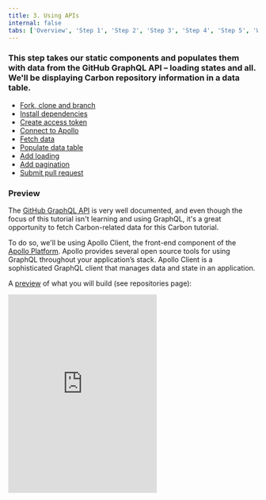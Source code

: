 ```yaml
---
title: 3. Using APIs
internal: false
tabs: ['Overview', 'Step 1', 'Step 2', 'Step 3', 'Step 4', 'Step 5', 'Wrapping up']
---
```


### This step takes our static components and populates them with data from the GitHub GraphQL API – loading states and all. We'll be displaying Carbon repository information in a data table.

<AnchorLinks>

- [Fork, clone and branch](#fork-clone-and-branch)
- [Install dependencies](#install-dependencies)
- [Create access token](#create-access-token)
- [Connect to Apollo](#create-access-token)
- [Fetch data](#fetch-data)
- [Populate data table](#populate-data-table)
- [Add loading](#add-loading)
- [Add pagination](#add-pagination)
- [Submit pull request](#submit-pull-request)

</AnchorLinks>

### Preview

The [GitHub GraphQL API](https://developer.github.com/v4/) is very well documented, and even though the focus of this tutorial isn't learning and using GraphQL, it's a great opportunity to fetch Carbon-related data for this Carbon tutorial.

To do so, we'll be using Apollo Client, the front-end component of the [Apollo Platform](https://www.apollographql.com/docs/intro/platform). Apollo provides several open source tools for using GraphQL throughout your application’s stack. Apollo Client is a sophisticated GraphQL client that manages data and state in an application.

A [preview](https://vue-step-4--carbon-tutorial-vue.netlify.com) of what you will build (see repositories page):

<Row>
  <Column offsetLg="4">
    <iframe
      height="400"
      title="Carbon Tutorial Step 3"
      src="https://vue-step-4--carbon-tutorial-vue.netlify.com"
      frameborder="no"
      allowtransparency="true"
      allowfullscreen="true"
      class="bx--iframe bx--iframe--border"
    />
  </Column>
</Row>

## Fork, clone and branch

This tutorial has an accompanying GitHub repository called [carbon-tutorial-vue](https://github.com/carbon-design-system/carbon-tutorial-vue) that we'll use as a starting point for each step. If you haven't forked and cloned that repository yet, and haven't added the upstream remote, go ahead and do so by following the [step 2 instructions](/tutorial/vue/step-2#fork-clone-and-branch).

### Branch

With your repository all set up, let's check out the branch for this tutorial step's starting point.

```bash
$ git fetch upstream
$ git checkout -b vue-step-3 upstream/vue-step-3
```

### Build and start app

Install the app's dependencies:

```bash
$ yarn
```

Then, start the app:

```bash
$ yarn serve
```

You should see something similar to where the [previous step](/tutorial/vue/step-2) left off. Stop your app with `CTRL-C` and let's get everything installed.

## Install dependencies

We'll shortcut this using the Vue CLI, if you'd like more information head over to [Vue Apollo Installation](https://vue-apollo.netlify.com/guide/installation.html#vue-cli-plugin) for details.

_Note: If you have not yet installed the Vue CLI, you will need to [install the Vue CLI](https://cli.vuejs.org/) before running the Vue Apollo Installation._

Install the following

- `apollo-boost` - package containing everything you need to set up Apollo Client
- `graphql` - parses your GraphQL queries
- `vue-apollo` - Apollo integration for Vue

Using the command:

```bash
$ vue add apollo
```

At the following prompts answer 'No' to each of the questions.

- Add example code? No
- Add a GraphQL API Server? No
- Configure Apollo Engine? No

## Create access token

You'll need a personal access token from your GitHub account in order to make requests to the GitHub API. Check out [this guide](https://help.github.com/en/articles/creating-a-personal-access-token-for-the-command-line) to see how to get one.

When you get to the scope/permissions step, you can leave them all unchecked. We don't need any special permissions, we just need access to the public API.

Once you have your token, we need to put it in a place where create-vue-app can use it. When your application is being built and developed, create-vue-app will parse environmental variables in any file that starts with `.env` and make them available under `process.env.MY_VARIABLE`.

One caveat is that we need to start our variables with `VUE_APP_`. You can read more about environmental variables in [create-vue-app's guide](https://facebook.github.io/create-vue-app/docs/adding-custom-environment-variables).

_Note: If you already have a valid GitHub Personal Access Token, you can use that token here._

Since we don't want to commit this file to Git, we can put it in `.env.local` which is in our `.gitignore` list. Your file should just have a single line like this one, where the `x`s are replaced with your unique token.

##### .env.local

```bash
VUE_APP_GITHUB_PERSONAL_ACCESS_TOKEN=xxxxxx
```

Go ahead and start your app with `yarn serve`, or, if your app is running, you'll need to restart it to get access to this token.

## Connect to Apollo

The `vue-apollo` plugin has made a number of changes to our project.

If you open `src/main.js` you will see that the CLI has updated this file with the following:.

##### src/main.js

```javascript
import { ApolloProvider } from 'vue-apollo';

new Vue({
  router,
  apolloProvider: createProvider(),
  render: h => h(App),
}).$mount('#app');
```

This is loading from a file the CLI created for you `src/vue-apollo.js` which we need to update to target the github api.

#### src/vue-apollo.js

Update the following values:

```javascript
// Use our access token
const AUTH_TOKEN = process.env.VUE_APP_GITHUB_PERSONAL_ACCESS_TOKEN;

// Target github api
const httpEndpoint =
  process.env.VUE_APP_GRAPHQL_HTTP || 'https://api.github.com/graphql';

const defaultOptions = {
  // set wsEndpoint to null
  wsEndpoint: process.env.VUE_APP_GRAPHQL_WS,

  // Use the form expected by github for authorisation
  getAuth: tokenName => `Bearer ${tokenName}`,
};
```

## Fetch data

### Imports

Add the following imports to the top of the script section of `RepoPage.vue`:

##### src/views/RepoPage/RepoPage.vue

```javascript
import gql from 'graphql-tag';
```

### Query

Next we'll assemble our GraphQL query to fetch only the data we need from the GraphQL API. We'll do this using the `gql` helper we just imported. The `gql` helper lets you write GraphQL queries using interpolated strings (backticks) in JavaScript. In addition, we'll be using the `Query` component from `vue-apollo` which gives us some great information about our query's loading state in addition to the data.

You can use GitHub's [explorer](https://developer.github.com/v4/explorer/) tool to write and test your own queries. Try copying the query below and experiment with changing the properties. You can also click the "Docs" button in the top right of the explorer to view all of the available data and query parameters.

If you'd like some more information regarding writing queries and using the Query component, we recommend [Apollo's documentation](https://www.apollographql.com/docs/tutorial/queries) on this topic.

Add this after your imports:

##### src/views/RepoPage/RepoPage.vue

```graphql
const REPO_QUERY = gql`
  query REPO_QUERY {
    # Let's use carbon as our organization
    organization(login: "carbon-design-system") {
      # We'll grab all the repositories in one go. To load more resources
      # continuously, see the advanced topics.
      repositories(first: 75, orderBy: { field: UPDATED_AT, direction: DESC }) {
        totalCount
        nodes {
          url
          homepageUrl
          issues(filterBy: { states: OPEN }) {
            totalCount
          }
          stargazers {
            totalCount
          }
          releases(first: 1) {
            totalCount
            nodes {
              name
            }
          }
          name
          updatedAt
          createdAt
          description
          id
        }
      }
    }
  }
`;
```

Next let's we need to configure apollo in our component script, adding the following after the data() declaration.

##### src/views/RepoPage/RepoPage.vue

```javascript
apollo: {
  organization: REPO_QUERY
},
```

At this point, we should run our query view the raw the results to verify that the request is working.

In RepoPage.vue add the following before the `RepoTable` tag.

##### src/views/RepoPage/RepoPage.vue

```html
{{ this.organization }}
```

When the data loads you should see the response rendered on your repository page. If not check the console to see if there are any errors and fix.

Revert this last change and continue.

This data is not quite in the format our RepoTable component is expecting so we'll use a computed property to transform it. Computed properties in Vue cache and watch their reactive dependencies for us.

Remove 'rows' constant and it's use in the data declaration and add this computed property.

##### src/views/RepoPage/RepoPage.vue

```javascript
computed: {
  rows() {
      if (!this.organization) {
      return [];
    } else {
      return this.organization.repositories.nodes.map(row => ({
        ...row,
        key: row.id,
        stars: row.stargazers.totalCount,
        issueCount: row.issues.totalCount,
        createdAt: new Date(row.createdAt).toLocaleDateString(),
        updatedAt: new Date(row.updatedAt).toLocaleDateString(),
        links: { url: row.url, homepageUrl: row.homepageUrl }
      }));
    }
  }
}
```

At this point you have a working table but the links column clearly isn't what we want.

### Helper component

This column in the data table will be a list of repository and home page links, so let's create a component called `LinkList`.

Add the following to create your component:

A template section

##### src/views/RepoPage/LinkList.vue

```html
<ul class="link-list">
  <li>
    <cv-link :href="url">GitHub</cv-link>
  </li>

  <li v-if="homepageUrl">
    <span>&nbsp;|&nbsp;</span>
    <cv-link :href="homepageUrl">Homepage</cv-link>
  </li>
</ul>
```

A script section

##### src/views/RepoPage/LinkList.vue

```javascript
export default {
  name: 'LinkList',
  props: {
    url: String,
    homepageUrl: String,
  },
};
```

And a style section

##### src/views/RepoPage/LinkList.vue

```scss
.link-list {
  display: flex;
}
```

Now let's make use of this component in our RepoTable component.

At the top of the script section import the link list component:

##### src/views/RepoPage/RepoTable.vue

```javascript
import LinkList from './LinkList';
```

And below the name of the component add:

##### src/views/RepoPage/RepoTable.vue

```javascript
  components: { LinkList },
```

Then make use of it in our template replacing:

##### src/views/RepoPage/RepoTable.vue

<!-- prettier-ignore-start -->
```html
<cv-data-table-cell
  v-for="(cell, cellIndex) in row.data"
  :key="`${cellIndex}`"
  >{{cell}}</cv-data-table-cell>
```
<!-- prettier-ignore-end -->

with

##### src/views/RepoPage/RepoTable.vue

<!-- prettier-ignore-start -->
```html
<cv-data-table-cell v-for="(cell, cellIndex) in row.data" :key="`${cellIndex}`">
  <template v-if="!cell.url">
    {{cell}}
  </template>
  <link-list v-else :url="cell.url" :homepage-url="cell.homepageUrl" />
</cv-data-table-cell>
```
<!-- prettier-ignore-end -->

Here in order to switch between the stanard rendering of a data cell we've wrapped our standard {{cell}} rendering in a template tag. The template tag is non-rendering so will dissapear leaving us with the same content as before.

Using the v-if and v-else directives we switch based on the contents of the cell between the standard rendering and the LinkList component.

Checking our output again you should now see the LinkList component rendering the final column.

Next we'll update our row description, update the computed property data() in `RepoTable.vue` to have the following description.

##### src/views/RepoPage/RepoTable.vue

<!-- prettier-ignore-start -->
```javascript
  description: row.description
```
<!-- prettier-ignore-end -->

Check the output again and you should find the descriptions are updated.

After this many refreshes you may have noticed a slight delay in the data loading. As outlined in the [documentation](https://vue-apollo.netlify.com/guide/apollo/#apollo) all components contained under one with an apolloProvider have a `$apollo` attribute. As we added the apolloProvider to our app when creating the Vue instance it is available to us everywhere.

We can use the property to react to [loading state](https://vue-apollo.netlify.com/guide/apollo/queries.html#loading-state).

First lets demonstrate that this works.

#### src/views/RepoPage/RepoPage.vue

Pass the loading state into our RepoTable component by updating the template with the following.

```html
<repo-table
  :headers="headers"
  :rows="rows"
  title="Carbon Repositories"
  helperText="A collection of public Carbon repositories."
  :loading="$apollo.loading"
/>
```

Next add this property to the `RepoTable` component

##### src/views/RepoPage/RepoTable.vue

```javascript
  props: {
    headers: Array,
    rows: Array,
    title: String,
    helperText: String,
    loading: Boolean,
  },
```

Making use of the property to display a loading message.

Replace

##### src/views/RepoPage/RepoTable.vue

```html
<cv-data-table :columns="columns"
```

with

##### src/views/RepoPage/RepoTable.vue

```html
<div v-if="loading">Loading...</div>
<cv-data-table v-else :columns="columns"
```

Here we have made use of the v-if and v-else directives to switch content based on the state of \$apollo.loading. If you refresh your app you should see this take effect.

Now that we know this is works let's try something a bit more sophisticated and replace the div containing our loading message with use of the `CvDataTableSkeleton` component.

##### src/views/RepoPage/RepoTable.vue

<!-- prettier-ignore-start -->
```html
<cv-data-table-skeleton
  v-if="loading"
  :columns="columns"
  :title="title"
  :helper-text="helperText"
  :rows="10"
/>
```
<!-- prettier-ignore-end -->

We need to tell the loading skeleton how many rows to render, so let's use 10 skeleton rows to prepare for the next enhancement...

## Add pagination

Pagination! Instead of rendering every repository, let's add pagination to the data table to only render 10 at a time. Depending on your specific requirements, you may need to fetch new data each time that you interact with the pagination component, but for simplicity, we're going to make one request to fetch all data, and then paginate the in-memory row data.

Let's start by adjusting our `PageTable' component template to add pagination. If you review the [storybook notes](http://vue.carbondesignsystem.com/?path=/info/components-cvdatatable--default) you'll see that pagination is added to the data table by supplying a pagination object and listening for pagination events as follows.

##### src/views/RepoPage/RepoTable.vue

<!-- prettier-ignore-start -->
```html
  <cv-data-table
    v-else
    :columns="columns"
    :title="title"
    :helper-text="helperText"
    :pagination="{ numberOfItems: this.totalRows }"
    @pagination="$emit('pagination', $event)"
>
```
<!-- prettier-ignore-end -->

_Note: ':prop' is an abbreviation of 'v-bind:prop'_
_Note: '@event' is an abbreviation of 'v-on:event'_

In the pagination event we've used $emit and $event to re-raise the pagination event to our `RepoPage` component so that it can arrange to pass only the rows we want to see to the `RepoTable` component.

We also need to add the `totalRows` property used in the data tables pagination property.

##### src/views/RepoPage/RepoTable.vue

```javascript
totalRows: Number,
```

Next to our `RepoPage` component, let's first update our template by updating our `RepoTable` use with the following attributes.

##### src/views/RepoPage/RepoPage.vue

<!-- prettier-ignore-start -->
```html
:rows="pagedRows"
:totalRows="rows.length"
@pagination="onPagination"
```
<!-- prettier-ignore-end -->

replacing

##### src/views/RepoPage/RepoPage.vue

```html
:rows="rows"
```

Next in the data property of our component add values for pageSize, pageStart and page into the data method return to support our pagination.

##### src/views/RepoPage/RepoPage.vue

```javascript
  data() {
    return {
      headers,
      pageSize: 0,
      pageStart: 0,
      page: 0
    };
  },
```

_Note: We could have passed values for pageSize and page into our pagination component if we had a specific page or page size we wanted to start with. Instead we are relying on the pagination component to set some sensible defaults and provide us with the details through an event._

Then before we can see our paginated table we need to add: a pagedRows computed property to select the slice of input rows we are interested in, and a method to handle the pagination event.

##### src/views/RepoPage/RepoPage.vue

```javascript
  computed: {
    // other computed properties
    // ...
    pagedRows() {
      return this.rows.slice(this.pageStart, this.pageStart + this.pageSize);
    }
  },
  methods: {
    onPagination(val) {
      this.pageSize = val.length;
      this.pageStart = val.start;
      this.page = val.page;
    }
  }
```

_Note: Like the other Carbon Vue components,_ `Pagination` _component examples can be found in [Storybook](http://vue.carbondesignsystem.com/?path=/story/components-cvpagination--default) by browsing the story and knobs._

That does it! Your data table should fetch GitHub data on first render. You can expand each row to see the repository's description. You can modify the pagination items per page and cycle through pages or jump to a specific page of repositories.

## Mystery

Hmmm, there is at least one more issue to resolve. If you expand a row or two to see the repository descriptions you will and then change page. What happens?

Assuming you didn't catch this earlier you will find that the expanded rows, stay expanded after paging. That is if row two was expanded before pagination it is expanded after.

This is becuase we chose a poor values to use as our row and cell keys as we iterated over them. The result is that Vue sees these items as having the same key and makes the assumption that content but not state has changed.

To fix this add the following to the RepoPage component you should be able to find something better.

```javascript
  watch: {
    rows() {
      if (this.organization) {
        console.dir(this.organization.repositories.nodes);
      }
    }
  },
```

\_Hint: id and url are likely unique properties, you could use either of these to update the prototype. In fact we already pass the id value to RepoTable.\_

Can you fix it?

## Submit pull request

We're going to submit a pull request to verify completion of this tutorial step.

### Continuous integration (CI) check

Run the CI check to make sure we're all set to submit a pull request.

```bash
$ yarn ci-check
```

_Note: Having issues running the CI check? [Step 1](</tutorial/vue/step-1#continuous-integration-(ci)-check>) has troubleshooting notes that may help._

### Git commit and push

Before we can create a pull request, stage and commit all of your changes:

```bash
$ git add --all && git commit -m "feat(tutorial): complete step 3"
```

Then, push to your repository:

```bash
$ git push origin vue-step-3
```

_Note: Having issues pushing your changes? [Step 1](/tutorial/vue/step-1#git-commit-and-push) has troubleshooting notes that may help._

### Pull request (PR)

Finally, visit [carbon-tutorial-vue](https://github.com/carbon-design-system/carbon-tutorial-vue) to "Compare & pull request". In doing so, make sure that you are comparing to `vue-step-3` into `base: vue-step-3`.

_Note: Expect your tutorial step PRs to be reviewed by the Carbon team but not merged. We'll close your PR so we can keep the repository's remote branches pristine and ready for the next person!_
